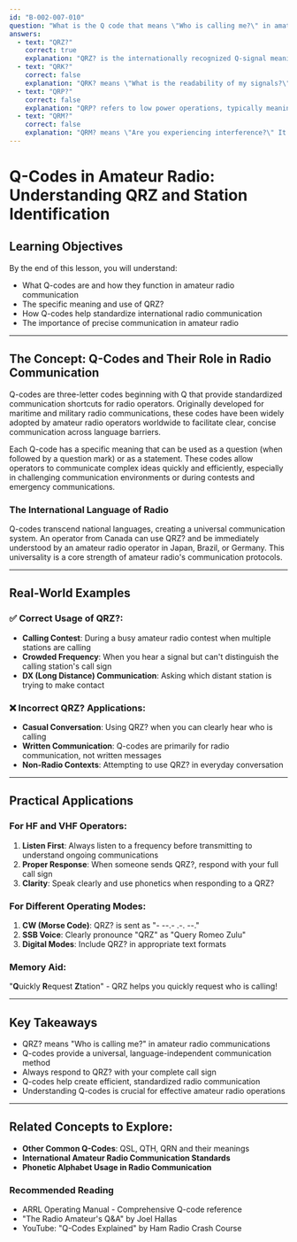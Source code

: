 ```yaml
---
id: "B-002-007-010"
question: "What is the Q code that means \"Who is calling me?\" in amateur radio?"
answers:
  - text: "QRZ?"
    correct: true
    explanation: "QRZ? is the internationally recognized Q-signal meaning \"Who is calling me?\" It is typically used on voice and CW modes when an operator wants to identify which station is attempting to make contact. This Q-code allows operators to request identification in a standardized, concise manner that transcends language barriers in international amateur radio communications."
  - text: "QRK?"
    correct: false
    explanation: "QRK? means \"What is the readability of my signals?\" It is used to inquire about the clarity of a transmission, not to ask who is calling. This Q-code is about signal quality, not station identification."
  - text: "QRP?"
    correct: false
    explanation: "QRP? refers to low power operations, typically meaning \"Shall I reduce power?\" or indicating a low-power transmission. It is not related to identifying who is calling and would be inappropriate in a situation where an operator wants to know the identity of a calling station."
  - text: "QRM?"
    correct: false
    explanation: "QRM? means \"Are you experiencing interference?\" It is used to ask about external noise or signal disruption, not to identify who is calling. This Q-code relates to signal interference conditions, not station identification."
---
```


# Q-Codes in Amateur Radio: Understanding QRZ and Station Identification

## Learning Objectives
By the end of this lesson, you will understand:
- What Q-codes are and how they function in amateur radio communication
- The specific meaning and use of QRZ?
- How Q-codes help standardize international radio communication
- The importance of precise communication in amateur radio

---

## The Concept: Q-Codes and Their Role in Radio Communication

Q-codes are three-letter codes beginning with Q that provide standardized communication shortcuts for radio operators. Originally developed for maritime and military radio communications, these codes have been widely adopted by amateur radio operators worldwide to facilitate clear, concise communication across language barriers.

Each Q-code has a specific meaning that can be used as a question (when followed by a question mark) or as a statement. These codes allow operators to communicate complex ideas quickly and efficiently, especially in challenging communication environments or during contests and emergency communications.

### The International Language of Radio

Q-codes transcend national languages, creating a universal communication system. An operator from Canada can use QRZ? and be immediately understood by an amateur radio operator in Japan, Brazil, or Germany. This universality is a core strength of amateur radio's communication protocols.

---

## Real-World Examples

### ✅ Correct Usage of QRZ?:
- **Calling Contest**: During a busy amateur radio contest when multiple stations are calling
- **Crowded Frequency**: When you hear a signal but can't distinguish the calling station's call sign
- **DX (Long Distance) Communication**: Asking which distant station is trying to make contact

### ❌ Incorrect QRZ? Applications:
- **Casual Conversation**: Using QRZ? when you can clearly hear who is calling
- **Written Communication**: Q-codes are primarily for radio communication, not written messages
- **Non-Radio Contexts**: Attempting to use QRZ? in everyday conversation

---

## Practical Applications

### For HF and VHF Operators:
1. **Listen First**: Always listen to a frequency before transmitting to understand ongoing communications
2. **Proper Response**: When someone sends QRZ?, respond with your full call sign
3. **Clarity**: Speak clearly and use phonetics when responding to a QRZ?

### For Different Operating Modes:
1. **CW (Morse Code)**: QRZ? is sent as "- --.- .-. --."
2. **SSB Voice**: Clearly pronounce "QRZ" as "Query Romeo Zulu"
3. **Digital Modes**: Include QRZ? in appropriate text formats

### Memory Aid:
"**Q**uickly **R**equest **Z**tation" - QRZ helps you quickly request who is calling!

---

## Key Takeaways

- QRZ? means "Who is calling me?" in amateur radio communications
- Q-codes provide a universal, language-independent communication method
- Always respond to QRZ? with your complete call sign
- Q-codes help create efficient, standardized radio communication
- Understanding Q-codes is crucial for effective amateur radio operations

---

## Related Concepts to Explore:
- **Other Common Q-Codes**: QSL, QTH, QRN and their meanings
- **International Amateur Radio Communication Standards**
- **Phonetic Alphabet Usage in Radio Communication**

### Recommended Reading
- ARRL Operating Manual - Comprehensive Q-code reference
- "The Radio Amateur's Q&A" by Joel Hallas
- YouTube: "Q-Codes Explained" by Ham Radio Crash Course